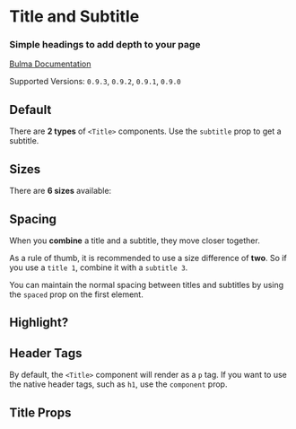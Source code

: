 

<Meta title="Elements/Title" component={Title} />

# Title and Subtitle

### Simple **headings** to add depth to your page

[Bulma Documentation](https://bulma.io/documentation/elements/title/)

Supported Versions: `0.9.3`, `0.9.2`, `0.9.1`, `0.9.0`

## Default

There are **2 types** of `<Title>` components. Use the `subtitle` prop to get a subtitle.

<Canvas>
  <Story name="Default">
    <React.Fragment>
      <Title>Title</Title>
      <Title subtitle>Subtitle</Title>
    </React.Fragment>
  </Story>
</Canvas>

## Sizes

There are **6 sizes** available:

<Canvas>
  <Story name="Sizes">
    <React.Fragment>
      <Block>
        <Title size="1">Title 1</Title>
        <Title size="2">Title 2</Title>
        <Title>Title 3 (default)</Title>
        <Title size="4">Title 4</Title>
        <Title size="5">Title 5</Title>
        <Title size="6">Title 6</Title>
      </Block>
      <Block>
        <Title size="1" subtitle>Subtitle 1</Title>
        <Title size="2" subtitle>Subtitle 2</Title>
        <Title size="3" subtitle>Subtitle 3</Title>
        <Title size="4" subtitle>Subtitle 4</Title>
        <Title subtitle>Subtitle 5 (default)</Title>
        <Title size="6" subtitle>Subtitle 6</Title>
      </Block>
    </React.Fragment>
  </Story>
</Canvas>

## Spacing

When you **combine** a title and a subtitle, they move closer together.

As a rule of thumb, it is recommended to use a size difference of **two**. So if you use a `title 1`, combine it with a `subtitle 3`.

You can maintain the normal spacing between titles and subtitles by using the `spaced` prop on the first element.

<Canvas>
  <Story name="Spacing">
    <React.Fragment>
      <Block>
        <Title size="1">Title 1</Title>
        <Title size="3" subtitle>Subtitle 3</Title>
      </Block>
      <Block>
        <Title size="1" spaced>Title 1</Title>
        <Title size="3" subtitle>Subtitle 3</Title>
      </Block>
    </React.Fragment>
  </Story>
</Canvas>

## Highlight?

<Canvas>
  <Story name="Highlight">
    <React.Fragment>
      <Block>
        <Title className="highlight" size="1">Title 1</Title>
        <Title className="highlight"size="3" subtitle>Subtitle 3</Title>
      </Block>
      <Block>
        <Title size="1" spaced>Title 1</Title>
        <Title size="3" subtitle>Subtitle 3</Title>
      </Block>
    </React.Fragment>
  </Story>
</Canvas>

## Header Tags

By default, the `<Title>` component will render as a `p` tag.  If you want to use the native header tags, such as `h1`, use the `component` prop.

<Canvas>
  <Story name="Header Tags">
    <React.Fragment>
      <Block>
        <Title size="1" component="h1">Title 1</Title>
        <Title size="2" component="h2">Title 2</Title>
        <Title component="h3">Title 3</Title>
        <Title size="4" component="h4">Title 4</Title>
        <Title size="5" component="h5">Title 5</Title>
        <Title size="6" component="h6">Title 6</Title>
      </Block>
      <Block>
        <Title size="1" subtitle component="h1">Subtitle 1</Title>
        <Title size="2" subtitle component="h2">Subtitle 2</Title>
        <Title size="3" subtitle component="h3">Subtitle 3</Title>
        <Title size="4" subtitle component="h4">Subtitle 4</Title>
        <Title subtitle component="h5">Subtitle 5</Title>
        <Title size="6" subtitle component="h6">Subtitle 6</Title>
      </Block>
    </React.Fragment>
  </Story>
</Canvas>

## Title Props

<ArgsTable of={Title} />
